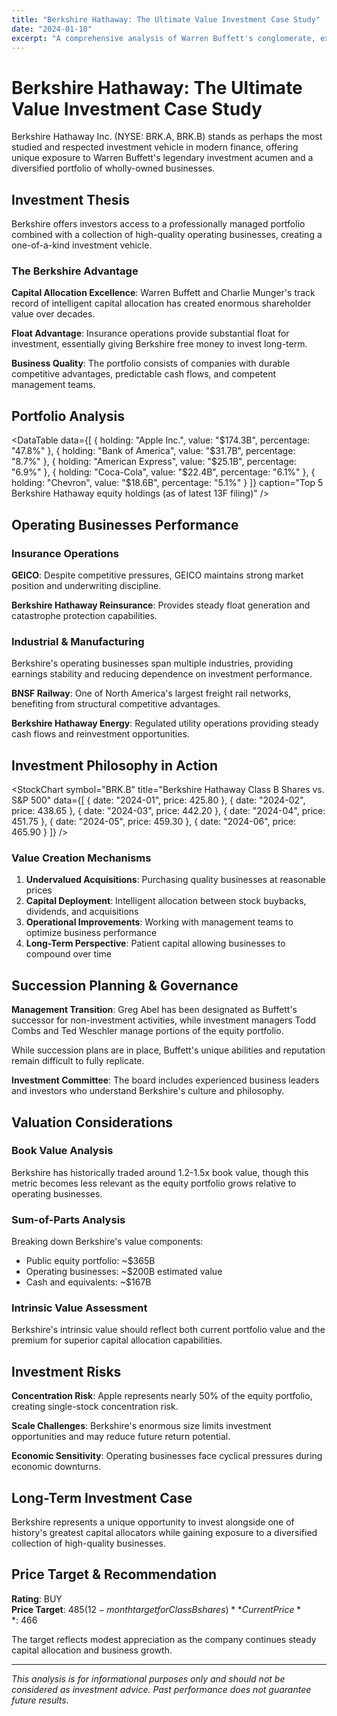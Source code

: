 ```yaml
---
title: "Berkshire Hathaway: The Ultimate Value Investment Case Study"
date: "2024-01-10"
excerpt: "A comprehensive analysis of Warren Buffett's conglomerate, examining its unique structure, investment philosophy, and succession planning challenges."
---
```


# Berkshire Hathaway: The Ultimate Value Investment Case Study

Berkshire Hathaway Inc. (NYSE: BRK.A, BRK.B) stands as perhaps the most studied and respected investment vehicle in modern finance, offering unique exposure to Warren Buffett's legendary investment acumen and a diversified portfolio of wholly-owned businesses.

## Investment Thesis

<Callout type="info" title="Unique Structure">
Berkshire offers investors access to a professionally managed portfolio combined with a collection of high-quality operating businesses, creating a one-of-a-kind investment vehicle.
</Callout>

### The Berkshire Advantage

**Capital Allocation Excellence**: Warren Buffett and Charlie Munger's track record of intelligent capital allocation has created enormous shareholder value over decades.

**Float Advantage**: Insurance operations provide substantial float for investment, essentially giving Berkshire free money to invest long-term.

**Business Quality**: The portfolio consists of companies with durable competitive advantages, predictable cash flows, and competent management teams.

## Portfolio Analysis

<DataTable 
  data={[
    { holding: "Apple Inc.", value: "$174.3B", percentage: "47.8%" },
    { holding: "Bank of America", value: "$31.7B", percentage: "8.7%" },
    { holding: "American Express", value: "$25.1B", percentage: "6.9%" },
    { holding: "Coca-Cola", value: "$22.4B", percentage: "6.1%" },
    { holding: "Chevron", value: "$18.6B", percentage: "5.1%" }
  ]}
  caption="Top 5 Berkshire Hathaway equity holdings (as of latest 13F filing)"
/>

## Operating Businesses Performance

### Insurance Operations

**GEICO**: Despite competitive pressures, GEICO maintains strong market position and underwriting discipline.

**Berkshire Hathaway Reinsurance**: Provides steady float generation and catastrophe protection capabilities.

### Industrial & Manufacturing

<Callout type="success" title="Diversification Strength">
Berkshire's operating businesses span multiple industries, providing earnings stability and reducing dependence on investment performance.
</Callout>

**BNSF Railway**: One of North America's largest freight rail networks, benefiting from structural competitive advantages.

**Berkshire Hathaway Energy**: Regulated utility operations providing steady cash flows and reinvestment opportunities.

## Investment Philosophy in Action

<StockChart 
  symbol="BRK.B"
  title="Berkshire Hathaway Class B Shares vs. S&P 500"
  data={[
    { date: "2024-01", price: 425.80 },
    { date: "2024-02", price: 438.65 },
    { date: "2024-03", price: 442.20 },
    { date: "2024-04", price: 451.75 },
    { date: "2024-05", price: 459.30 },
    { date: "2024-06", price: 465.90 }
  ]}
/>

### Value Creation Mechanisms

1. **Undervalued Acquisitions**: Purchasing quality businesses at reasonable prices
2. **Capital Deployment**: Intelligent allocation between stock buybacks, dividends, and acquisitions
3. **Operational Improvements**: Working with management teams to optimize business performance
4. **Long-Term Perspective**: Patient capital allowing businesses to compound over time

## Succession Planning & Governance

**Management Transition**: Greg Abel has been designated as Buffett's successor for non-investment activities, while investment managers Todd Combs and Ted Weschler manage portions of the equity portfolio.

<Callout type="warning" title="Key Person Risk">
While succession plans are in place, Buffett's unique abilities and reputation remain difficult to fully replicate.
</Callout>

**Investment Committee**: The board includes experienced business leaders and investors who understand Berkshire's culture and philosophy.

## Valuation Considerations

### Book Value Analysis

Berkshire has historically traded around 1.2-1.5x book value, though this metric becomes less relevant as the equity portfolio grows relative to operating businesses.

### Sum-of-Parts Analysis

Breaking down Berkshire's value components:
- Public equity portfolio: ~$365B
- Operating businesses: ~$200B estimated value
- Cash and equivalents: ~$167B

### Intrinsic Value Assessment

<Callout type="info" title="Valuation Approach">
Berkshire's intrinsic value should reflect both current portfolio value and the premium for superior capital allocation capabilities.
</Callout>

## Investment Risks

**Concentration Risk**: Apple represents nearly 50% of the equity portfolio, creating single-stock concentration risk.

**Scale Challenges**: Berkshire's enormous size limits investment opportunities and may reduce future return potential.

**Economic Sensitivity**: Operating businesses face cyclical pressures during economic downturns.

## Long-Term Investment Case

Berkshire represents a unique opportunity to invest alongside one of history's greatest capital allocators while gaining exposure to a diversified collection of high-quality businesses.

## Price Target & Recommendation

**Rating**: BUY  
**Price Target**: $485 (12-month target for Class B shares)  
**Current Price**: ~$466

The target reflects modest appreciation as the company continues steady capital allocation and business growth.

---

<Newsletter inline={true} />

*This analysis is for informational purposes only and should not be considered as investment advice. Past performance does not guarantee future results.*